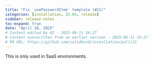 ```yaml
---
title: "Fix `onePasswordItem` template (#21)"
categories: [installation, 25.05, release]
sidebar: release-notes
toc-expand: true
date: "April 28, 2025"
# Content edited by AI - 2025-06-11 16:27
# Content overwritten from an earlier version - 2025-06-11 16:27
# PR URL: https://github.com/validmind/installation/pull/21
---
```


This is only used in SaaS environments.

<!--- VALIDATION SUMMARY
Content Type: title
Validation Status: CHECK
Attempts: 7
Last Validation: 2025-06-11 16:20:42
Reedit Available: Yes
--->
